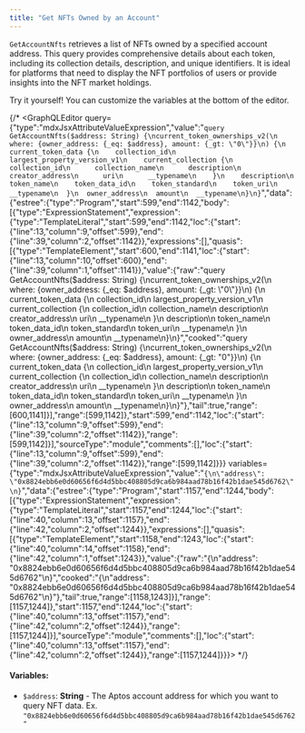 ```yaml
---
title: "Get NFTs Owned by an Account"
---
```



`GetAccountNfts` retrieves a list of NFTs owned by a specified account address. This query provides comprehensive details about each token, including its collection details, description, and unique identifiers. It is ideal for platforms that need to display the NFT portfolios of users or provide insights into the NFT market holdings.

<Aside type="note">
  Try it yourself! You can customize the variables at the bottom of the editor.
</Aside>

{/* <GraphQLEditor query={"type":"mdxJsxAttributeValueExpression","value":"`query GetAccountNfts($address: String) {\ncurrent_token_ownerships_v2(\n  where: {owner_address: {_eq: $address}, amount: {_gt: \"0\"}}\n) {\n  current_token_data {\n    collection_id\n    largest_property_version_v1\n    current_collection {\n      collection_id\n      collection_name\n      description\n      creator_address\n      uri\n      __typename\n    }\n    description\n    token_name\n    token_data_id\n    token_standard\n    token_uri\n    __typename\n  }\n  owner_address\n  amount\n  __typename\n}\n}`","data":{"estree":{"type":"Program","start":599,"end":1142,"body":[{"type":"ExpressionStatement","expression":{"type":"TemplateLiteral","start":599,"end":1142,"loc":{"start":{"line":13,"column":9,"offset":599},"end":{"line":39,"column":2,"offset":1142}},"expressions":[],"quasis":[{"type":"TemplateElement","start":600,"end":1141,"loc":{"start":{"line":13,"column":10,"offset":600},"end":{"line":39,"column":1,"offset":1141}},"value":{"raw":"query GetAccountNfts($address: String) {\ncurrent_token_ownerships_v2(\n  where: {owner_address: {_eq: $address}, amount: {_gt: \"0\"}}\n) {\n  current_token_data {\n    collection_id\n    largest_property_version_v1\n    current_collection {\n      collection_id\n      collection_name\n      description\n      creator_address\n      uri\n      __typename\n    }\n    description\n    token_name\n    token_data_id\n    token_standard\n    token_uri\n    __typename\n  }\n  owner_address\n  amount\n  __typename\n}\n}","cooked":"query GetAccountNfts($address: String) {\ncurrent_token_ownerships_v2(\n  where: {owner_address: {_eq: $address}, amount: {_gt: \"0\"}}\n) {\n  current_token_data {\n    collection_id\n    largest_property_version_v1\n    current_collection {\n      collection_id\n      collection_name\n      description\n      creator_address\n      uri\n      __typename\n    }\n    description\n    token_name\n    token_data_id\n    token_standard\n    token_uri\n    __typename\n  }\n  owner_address\n  amount\n  __typename\n}\n}"},"tail":true,"range":[600,1141]}],"range":[599,1142]},"start":599,"end":1142,"loc":{"start":{"line":13,"column":9,"offset":599},"end":{"line":39,"column":2,"offset":1142}},"range":[599,1142]}],"sourceType":"module","comments":[],"loc":{"start":{"line":13,"column":9,"offset":599},"end":{"line":39,"column":2,"offset":1142}},"range":[599,1142]}}} variables={"type":"mdxJsxAttributeValueExpression","value":"`{\n\"address\": \"0x8824ebb6e0d60656f6d4d5bbc408805d9ca6b984aad78b16f42b1dae545d6762\"\n}`","data":{"estree":{"type":"Program","start":1157,"end":1244,"body":[{"type":"ExpressionStatement","expression":{"type":"TemplateLiteral","start":1157,"end":1244,"loc":{"start":{"line":40,"column":13,"offset":1157},"end":{"line":42,"column":2,"offset":1244}},"expressions":[],"quasis":[{"type":"TemplateElement","start":1158,"end":1243,"loc":{"start":{"line":40,"column":14,"offset":1158},"end":{"line":42,"column":1,"offset":1243}},"value":{"raw":"{\n\"address\": \"0x8824ebb6e0d60656f6d4d5bbc408805d9ca6b984aad78b16f42b1dae545d6762\"\n}","cooked":"{\n\"address\": \"0x8824ebb6e0d60656f6d4d5bbc408805d9ca6b984aad78b16f42b1dae545d6762\"\n}"},"tail":true,"range":[1158,1243]}],"range":[1157,1244]},"start":1157,"end":1244,"loc":{"start":{"line":40,"column":13,"offset":1157},"end":{"line":42,"column":2,"offset":1244}},"range":[1157,1244]}],"sourceType":"module","comments":[],"loc":{"start":{"line":40,"column":13,"offset":1157},"end":{"line":42,"column":2,"offset":1244}},"range":[1157,1244]}}}></GraphQLEditor> */}

#### Variables:

- `$address`: **String** - The Aptos account address for which you want to query NFT data. Ex. `"0x8824ebb6e0d60656f6d4d5bbc408805d9ca6b984aad78b16f42b1dae545d6762"`
